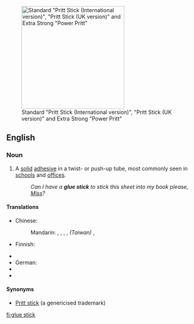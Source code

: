 {{wikipedia}}
[[Image:Pritt Sticks.JPG|thumb|270px|right|Standard "Pritt Stick (International version)", "Pritt Stick (UK version)" and Extra Strong "Power Pritt"]]
==English==

===Noun===
{{en-noun|sg=[[glue]] [[stick]]}}

# A [[solid]] [[adhesive]] in a twist- or push-up tube, most commonly seen in [[school]]s and [[office]]s.
#: ''Can I have a '''glue stick''' to stick this sheet into my book please, [[Miss]]?''

====Translations====
{{trans-top|solid adhesive tube}}
* Chinese:
*: Mandarin: {{t|cmn|固體膠|sc=Hani}}, {{t|cmn|固体胶|tr=gùtǐjiāo|sc=Hani}}, {{t|cmn|膠水棒|sc=Hani}}, {{t|cmn|胶水棒|tr=jiāoshuǐbàng|sc=Hani}}, ''(Taiwan)'' {{t|cmn|口紅膠|sc=Hani}}, {{t|cmn|口红胶|tr=kǒuhóngjiāo|sc=Hani}}
* Finnish: {{t-|fi|liimapuikko}}
{{trans-mid}}
* {{trreq|ka}}
* German: {{t+|de|Klebestift|m}}
* {{trreq|mk}}
* {{trreq|ta}}
{{trans-bottom}}

====Synonyms====
* [[Pritt stick]] (a genericised trademark)

[[fi:glue stick]]